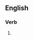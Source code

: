 ==English==

===Verb===
{{en-verb|inf=to [[green]]-[[light]]|green-lights|green-lighting|'''[[green-lit]]''' ''or'' '''[[green-lighted]]'''}}

# {{alternative spelling of|[[greenlight]]}}